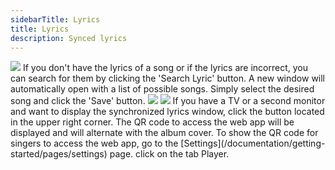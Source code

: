 ```yaml
---
sidebarTitle: Lyrics
title: Lyrics
description: Synced lyrics
---
```


<Frame caption="Lyrics page">
  <img className="border border-black/5 rounded-md dark:border-white/5" src="/assets/images/lyrics.png" />
</Frame>

<Steps>
  <Step title="Search Lyrics">
    If you don't have the lyrics of a song or if the lyrics are incorrect, you can search for them by clicking the <span className="text-gray-800 dark:text-white">'Search Lyric'</span> button. A new window will automatically open with a list of possible songs. Simply select the desired song and click the 'Save' button.
    <Frame caption="Search lyrics">
        <img className="block border border-black/5 rounded-md dark:border-white/5 dark:hidden" src="/assets/images/lyrics-search-light.png" />
        <img className="hidden border border-black/5 rounded-md dark:border-white/5 dark:block" src="/assets/images/lyrics-search-dark.png" />
    </Frame>
  </Step>
  <Step title="Support for 2 Monitors">
    If you have a TV or a second monitor and want to display the synchronized lyrics window, click the <span className="text-gray-800 dark:text-white"><Icon icon="arrow-up-right-from-square"/></span> button located in the upper right corner.
  </Step>
  <Step title="Webapp access">
    The QR code to access the web app will be displayed and will alternate with the album cover. To show the QR code for singers to access the web app, go to the [Settings](/documentation/getting-started/pages/settings) page. click on the tab <span className="text-gray-800 dark:text-white">Player</span>.
  </Step>
</Steps>